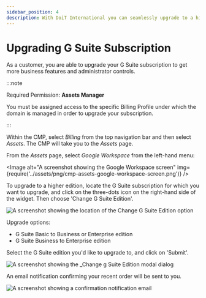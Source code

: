 ```yaml
---
sidebar_position: 4
description: With DoiT International you can seamlessly upgrade to a higher tier G Suite or Workspace subscription.
---
```


# Upgrading G Suite Subscription

As a customer, you are able to upgrade your G Suite subscription to get more business features and administrator controls.

:::note

Required Permission: **Assets Manager**

You must be assigned access to the specific Billing Profile under which the domain is managed in order to upgrade your subscription.

:::

Within the CMP, select _Billing_ from the top navigation bar and then select _Assets_. The CMP will take you to the _Assets_ page.

From the _Assets_ page, select _Google Workspace_ from the left-hand menu:


<Image
  alt="A screenshot showing the Google Workspace screen"
  img={require('../assets/png/cmp-assets-google-workspace-screen.png')}
/>

To upgrade to a higher edition, locate the G Suite subscription for which you want to upgrade, and click on the three-dots icon on the right-hand side of the widget. Then choose 'Change G Suite Edition'.

![A screenshot showing the location of the Change G Suite Edition option](../assets/png/cmp-change-g-suite-edition.png)

Upgrade options:

- G Suite Basic to Business or Enterprise edition
- G Suite Business to Enterprise edition

Select the G Suite edition you'd like to upgrade to, and click on 'Submit'.

![A screenshot showing the _Change g Suite Edition modal dialog](../assets/png/cmp-g-suite-business.png)

An email notification confirming your recent order will be sent to you.

![A screenshot showing a confirmation notification email](../assets/png/email-upgrade-g-suite.png)
